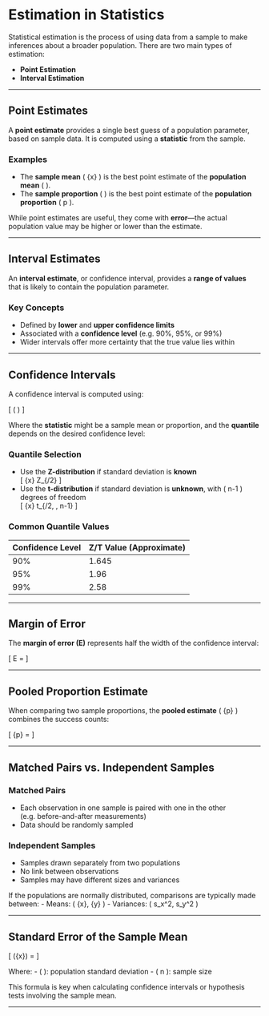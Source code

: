 # Estimation in Statistics

Statistical estimation is the process of using data from a sample to make inferences about a broader population. There are two main types of estimation:

- **Point Estimation**
- **Interval Estimation**

---

## Point Estimates

A **point estimate** provides a single best guess of a population parameter, based on sample data. It is computed using a **statistic** from the sample.

### Examples

- The **sample mean** \( \bar{x} \) is the best point estimate of the **population mean** \( \mu \).
- The **sample proportion** \( \hat{p} \) is the best point estimate of the **population proportion** \( p \).

While point estimates are useful, they come with **error**—the actual population value may be higher or lower than the estimate.

---

## Interval Estimates

An **interval estimate**, or confidence interval, provides a **range of values** that is likely to contain the population parameter.

### Key Concepts

- Defined by **lower** and **upper confidence limits**
- Associated with a **confidence level** (e.g. 90%, 95%, or 99%)
- Wider intervals offer more certainty that the true value lies within

---

## Confidence Intervals

A confidence interval is computed using:

\[
\text{Statistic} \pm (\text{Quantile} \times \text{Standard Error})
\]

Where the **statistic** might be a sample mean or proportion, and the **quantile** depends on the desired confidence level:

### Quantile Selection

- Use the **Z-distribution** if standard deviation is **known**  
  \[
  \bar{x} \pm Z_{\alpha/2} \cdot \text{SE}
  \]
- Use the **t-distribution** if standard deviation is **unknown**, with \( n-1 \) degrees of freedom  
  \[
  \bar{x} \pm t_{\alpha/2, \, n-1} \cdot \text{SE}
  \]

### Common Quantile Values

| Confidence Level | Z/T Value (Approximate) |
|------------------|--------------------------|
| 90%              | 1.645                    |
| 95%              | 1.96                     |
| 99%              | 2.58                     |

---

## Margin of Error

The **margin of error (E)** represents half the width of the confidence interval:

\[
E = \frac{\text{Upper Limit} - \text{Lower Limit}}{2}
\]

---

## Pooled Proportion Estimate

When comparing two sample proportions, the **pooled estimate** \( \bar{p} \) combines the success counts:

\[
\bar{p} = \frac{x_1 + x_2}{n_1 + n_2}
\]

---

## Matched Pairs vs. Independent Samples

### Matched Pairs

- Each observation in one sample is paired with one in the other (e.g. before-and-after measurements)
- Data should be randomly sampled

### Independent Samples

- Samples drawn separately from two populations
- No link between observations
- Samples may have different sizes and variances

If the populations are normally distributed, comparisons are typically made between:
- Means: \( \bar{x}, \bar{y} \)
- Variances: \( s_x^2, s_y^2 \)

---

## Standard Error of the Sample Mean

\[
\text{SE}(\bar{x}) = \frac{\sigma}{\sqrt{n}}
\]

Where:
- \( \sigma \): population standard deviation
- \( n \): sample size

This formula is key when calculating confidence intervals or hypothesis tests involving the sample mean.

---
